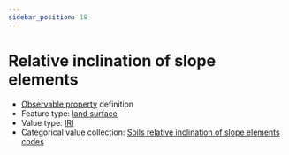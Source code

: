 ```yaml
---
sidebar_position: 18
---
```



# Relative inclination of slope elements

- [Observable property](/viewers/dawe-vocabs?uri=https://linked.data.gov.au/def/nrm/30453b41-80b6-42d8-a388-893188414738) definition
- Feature type: [land surface](http://linked.data.gov.au/def/tern-cv/8282fb22-4135-415c-8ca2-317860d102fb)
- Value type: [IRI](https://w3id.org/tern/ontologies/tern/IRI)
- Categorical value collection: [Soils relative inclination of slope elements codes](/viewers/dawe-vocabs?uri=https://linked.data.gov.au/def/nrm/844f1b7a-6a65-4994-9526-c337d84a7652)

<Example
  protocolModule="plot-soil-description"
  observableProperty="https://linked.data.gov.au/def/nrm/30453b41-80b6-42d8-a388-893188414738"
/>

